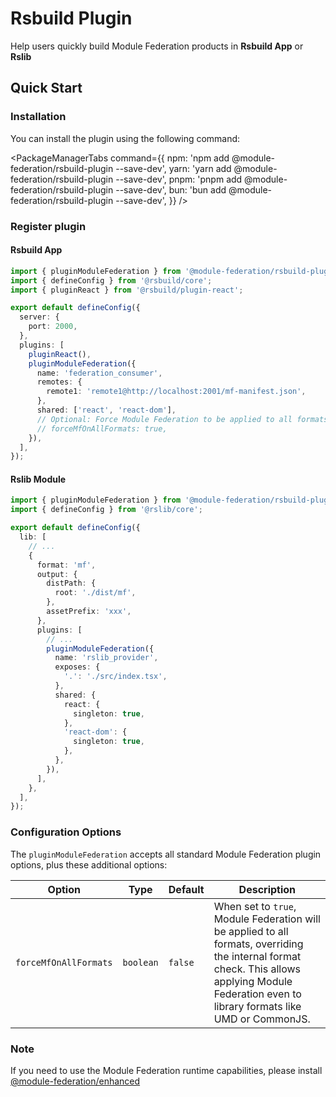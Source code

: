 # Rsbuild Plugin

Help users quickly build Module Federation products in **Rsbuild App** or **Rslib**

## Quick Start

### Installation

You can install the plugin using the following command:


<PackageManagerTabs
  command={{
    npm: 'npm add @module-federation/rsbuild-plugin --save-dev',
    yarn: 'yarn add @module-federation/rsbuild-plugin --save-dev',
    pnpm: 'pnpm add @module-federation/rsbuild-plugin --save-dev',
    bun: 'bun add @module-federation/rsbuild-plugin --save-dev',
  }}
/>

### Register plugin
#### Rsbuild App
```ts title='rsbuild.config.ts'
import { pluginModuleFederation } from '@module-federation/rsbuild-plugin';
import { defineConfig } from '@rsbuild/core';
import { pluginReact } from '@rsbuild/plugin-react';

export default defineConfig({
  server: {
    port: 2000,
  },
  plugins: [
    pluginReact(),
    pluginModuleFederation({
      name: 'federation_consumer',
      remotes: {
        remote1: 'remote1@http://localhost:2001/mf-manifest.json',
      },
      shared: ['react', 'react-dom'],
      // Optional: Force Module Federation to be applied to all formats
      // forceMfOnAllFormats: true,
    }),
  ],
});
```

#### Rslib Module
``` ts title='rslib.config.ts'
import { pluginModuleFederation } from '@module-federation/rsbuild-plugin';
import { defineConfig } from '@rslib/core';

export default defineConfig({
  lib: [
    // ...
    {
      format: 'mf',
      output: {
        distPath: {
          root: './dist/mf',
        },
        assetPrefix: 'xxx',
      },
      plugins: [
        // ...
        pluginModuleFederation({
          name: 'rslib_provider',
          exposes: {
            '.': './src/index.tsx',
          },
          shared: {
            react: {
              singleton: true,
            },
            'react-dom': {
              singleton: true,
            },
          },
        }),
      ],
    },
  ],
});
```

### Configuration Options

The `pluginModuleFederation` accepts all standard Module Federation plugin options, plus these additional options:

| Option | Type | Default | Description |
|--------|------|---------|-------------|
| `forceMfOnAllFormats` | `boolean` | `false` | When set to `true`, Module Federation will be applied to all formats, overriding the internal format check. This allows applying Module Federation even to library formats like UMD or CommonJS. |

### Note
If you need to use the Module Federation runtime capabilities, please install [@module-federation/enhanced](/en/guide/basic/runtime.html)
